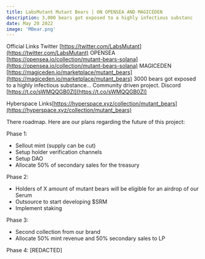 ```yaml
---
title: LabsMutant Mutant Bears | ON OPENSEA AND MAGICEDEN
description: 3,000 bears got exposed to a highly infectious substanc
date: May 20 2022
image: 'MBear.png'
---
```


Official Links
 Twitter
[https://twitter.com/LabsMutant](https://twitter.com/LabsMutant)
OPENSEA
[https://opensea.io/collection/mutant-bears-solana](https://opensea.io/collection/mutant-bears-solana)
MAGICEDEN
[https://magiceden.io/marketplace/mutant_bears](https://magiceden.io/marketplace/mutant_bears)
3000 bears got exposed to a highly infectious substance... Community driven project.
Discord
[https://t.co/sWMQQGB0ZI](https://t.co/sWMQQGB0ZI)

Hyberspace Links[https://hyperspace.xyz/collection/mutant_bears](https://hyperspace.xyz/collection/mutant_bears)

There roadmap. Here are our plans regarding the future of this project:

Phase 1:
- Sellout mint (supply can be cut)
- Setup holder verification channels
- Setup DAO
- Allocate 50% of secondary sales for the treasury

Phase 2: 
- Holders of X amount of mutant bears will be eligible for an airdrop of our Serum
- Outsource to start developing $SRM 
- Implement staking

Phase 3: 
- Second collection from our brand
- Allocate 50% mint revenue and 50% secondary sales to LP

Phase 4:
[REDACTED]
